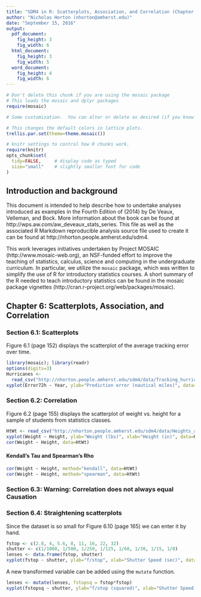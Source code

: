 ```yaml
---
title: "SDM4 in R: Scatterplots, Association, and Correlation (Chapter 6)"
author: "Nicholas Horton (nhorton@amherst.edu)"
date: "September 15, 2016"
output: 
  pdf_document:
    fig_height: 3
    fig_width: 6
  html_document:
    fig_height: 3
    fig_width: 5
  word_document:
    fig_height: 4
    fig_width: 6
---
```



```r
# Don't delete this chunk if you are using the mosaic package
# This loads the mosaic and dplyr packages
require(mosaic)
```

```r
# Some customization.  You can alter or delete as desired (if you know what you are doing).

# This changes the default colors in lattice plots.
trellis.par.set(theme=theme.mosaic())  

# knitr settings to control how R chunks work.
require(knitr)
opts_chunk$set(
  tidy=FALSE,     # display code as typed
  size="small"    # slightly smaller font for code
)
```

## Introduction and background 

This document is intended to help describe how to undertake analyses introduced 
as examples in the Fourth Edition of \emph{Stats: Data and Models} (2014) by De Veaux, Velleman, and Bock.
More information about the book can be found at http://wps.aw.com/aw_deveaux_stats_series.  This
file as well as the associated R Markdown reproducible analysis source file used to create it can be found at http://nhorton.people.amherst.edu/sdm4.

This work leverages initiatives undertaken by Project MOSAIC (http://www.mosaic-web.org), an NSF-funded effort to improve the teaching of statistics, calculus, science and computing in the undergraduate curriculum. In particular, we utilize the `mosaic` package, which was written to simplify the use of R for introductory statistics courses. A short summary of the R needed to teach introductory statistics can be found in the mosaic package vignettes (http://cran.r-project.org/web/packages/mosaic).

## Chapter 6: Scatterplots, Association, and Correlation

### Section 6.1: Scatterplots

Figure 6.1 (page 152) displays the scatterplot of the average tracking error over time.

```r
library(mosaic); library(readr)
options(digits=3)
Hurricanes <- 
  read_csv("http://nhorton.people.amherst.edu/sdm4/data/Tracking_hurricanes_2012.csv")
xyplot(Error72h ~ Year, ylab="Prediction error (nautical miles)", data=Hurricanes)
```

 
### Section 6.2: Correlation

Figure 6.2 (page 155) displays the scatterplot of weight vs. height for a sample of students from statistics classes.

```r
HtWt <- read_csv("http://nhorton.people.amherst.edu/sdm4/data/Heights_and_Weights.csv")
xyplot(Weight ~ Height, ylab="Weight (lbs)", xlab="Height (in)", data=HtWt)
cor(Weight ~ Height, data=HtWt)
```

#### Kendall's Tau and Spearman's Rho

```r
cor(Weight ~ Height, method="kendall", data=HtWt)
cor(Weight ~ Height, method="spearman", data=HtWt)
```
       
### Section 6.3: Warning: Correlation does not always equal Causation

### Section 6.4: Straightening scatterplots

Since the dataset is so small for Figure 6.10 (page 165) we can enter it by hand.
```r
fstop <- c(2.8, 4, 5.6, 8, 11, 16, 22, 32)
shutter <- c(1/1000, 1/500, 1/250, 1/125, 1/60, 1/30, 1/15, 1/8)
lenses <- data.frame(fstop, shutter)
xyplot(fstop ~ shutter, ylab="f/stop", xlab="Shutter Speed (sec)", data=lenses)
```

A new transformed variable can be added using the `mutate` function.
```r
lenses <- mutate(lenses, fstopsq = fstop*fstop)
xyplot(fstopsq ~ shutter, ylab="f/stop (squared)", xlab="Shutter Speed (sec)", data=lenses)
```
